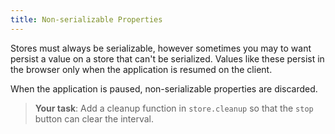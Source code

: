 ```yaml
---
title: Non-serializable Properties
---
```


Stores must always be serializable, however sometimes you may to want persist a value on a store that can't be serialized. Values like these persist in the browser only when the application is resumed on the client. 

When the application is paused, non-serializable properties are discarded.

> **Your task**: Add a cleanup function in `store.cleanup` so that the `stop` button can clear the interval.